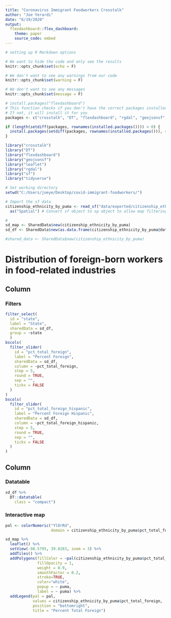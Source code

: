 ```yaml
---
title: "Coronavirus Immigrant Foodworkers Crosstalk"
author: "Joe Yerardi"
date: "6/19/2020"
output:
  flexdashboard::flex_dashboard:
    theme: paper
    source_code: embed
---
```


```r
# setting up R Markdown options

# We want to hide the code and only see the results
knitr::opts_chunk$set(echo = F)

# We don't want to see any warnings from our code
knitr::opts_chunk$set(warning = F)

# We don't want to see any messages
knitr::opts_chunk$set(message = F)
```

```r
# install.packages("flexdashboard")
# This function checks if you don't have the correct packages installed yet
# If not, it will install it for you
packages <- c("crosstalk", "DT", "flexdashboard", "rgdal", "geojsonsf", "leaflet", "sf", "tidyverse")

if (length(setdiff(packages, rownames(installed.packages()))) > 0) {
  install.packages(setdiff(packages, rownames(installed.packages())), repos = "http://cran.us.r-project.org")
}

library("crosstalk")
library("DT")
library("flexdashboard")
library("geojsonsf")
library("leaflet")
library("rgdal")
library("sf")
library("tidyverse")
```

```r
# Set working directory
setwd("C:/Users/joeye/Desktop/covid-immigrant-foodworkers/")
```

```r
# Import the sf data
citizenship_ethnicity_by_puma <- read_sf("data/exported/citizenship_ethnicity_by_puma.json") %>% 
  as("Spatial") # Convert sf object to sp object to allow map filtering

# 
sd_map <- SharedData$new(citizenship_ethnicity_by_puma)
sd_df <- SharedData$new(as.data.frame(citizenship_ethnicity_by_puma@data), group = sd_map $groupName())

#shared_data <- SharedData$new(citizenship_ethnicity_by_puma)
```

Distribution of foreign-born workers in food-related industries {data-icon="ion-stats-bars"}
=====================================  

Column {data-width=200}
-------------------------------------

### Filters

```r
filter_select(
  id = "state",
  label = "State",
  sharedData = sd_df,
  group = ~state
  )
bscols(
  filter_slider(
    id = "pct_total_foreign",
    label = "Percent Foreign",
    sharedData = sd_df,
    column = ~pct_total_foreign,
    step = 5,
    round = TRUE,
    sep = "",
    ticks = FALSE
  )
)
bscols(
  filter_slider(
    id = "pct_total_foreign_hispanic",
    label = "Percent Foreign Hispanic",
    sharedData = sd_df,
    column = ~pct_total_foreign_hispanic,
    step = 5,
    round = TRUE,
    sep = "",
    ticks = FALSE
  )
)
```

Column {data-width=800}
-------------------------------------

### Datatable

```r
sd_df %>% 
  DT::datatable(
    class = "compact")
```

### Interactive map

```r
pal <- colorNumeric("YlOrRd",
                    domain = citizenship_ethnicity_by_puma$pct_total_foreign)

sd_map %>% 
  leaflet() %>% 
  setView(-98.5795, 39.8283, zoom = 3) %>% 
  addTiles() %>% 
  addPolygons(fillColor = ~pal(citizenship_ethnicity_by_puma$pct_total_foreign),
              fillOpacity = 1, 
              weight = 0.9, 
              smoothFactor = 0.2, 
              stroke=TRUE,
              color="white",
              popup = ~ puma,
              label = ~ puma) %>% 
  addLegend(pal = pal,
            values = citizenship_ethnicity_by_puma$pct_total_foreign,
            position = "bottomright",
            title = "Percent Total Foreign")
```